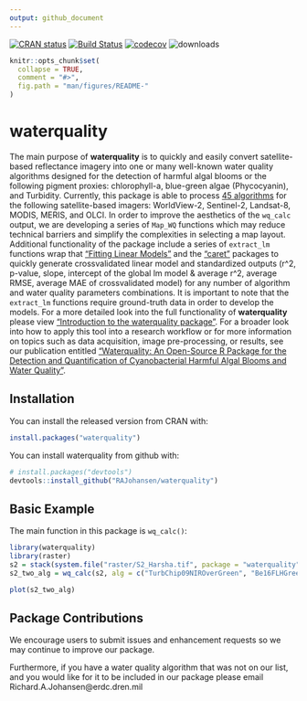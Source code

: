 ```yaml
---
output: github_document
---
```


<!-- README.md is generated from README.Rmd. Please edit that file -->

[![CRAN status](http://www.r-pkg.org/badges/version/waterquality)](https://cran.r-project.org/package=waterquality)
[![Build Status](https://travis-ci.org/RAJohansen/waterquality.png?branch=master)](https://travis-ci.org/RAJohansen/waterquality)
[![codecov](https://codecov.io/gh/RAJohansen/waterquality/branch/master/graph/badge.svg)](https://codecov.io/gh/RAJohansen/waterquality)
![downloads](http://cranlogs.r-pkg.org/badges/grand-total/waterquality)

```r
knitr::opts_chunk$set(
  collapse = TRUE,
  comment = "#>",
  fig.path = "man/figures/README-"
)
```

# waterquality

The main purpose of **waterquality** is to quickly and easily convert satellite-based reflectance imagery into one or many well-known water quality algorithms designed for the detection of harmful algal blooms or the following pigment proxies: chlorophyll-a, blue-green algae (Phycocyanin), and Turbidity. Currently, this package is able to process [45 algorithms](https://rajohansen.github.io/waterquality/reference/index.html) for the following satellite-based imagers: WorldView-2, Sentinel-2, Landsat-8, MODIS, MERIS, and OLCI. In order to improve the aesthetics of the `wq_calc` output, we are developing a series of `Map_WQ` functions which may reduce technical barriers and simplify the complexities in selecting a map layout. Additional functionality of the package include a series of `extract_lm` functions wrap that ["Fitting Linear Models"](https://www.rdocumentation.org/packages/stats/versions/3.6.2/topics/lm) and the ["caret"](http://topepo.github.io/caret/index.html) packages to quickly generate crossvalidated linear model and standardized outputs (r^2, p-value, slope, intercept of the global lm model & average r^2, average RMSE, average MAE of crossvalidated model) for any number of algorithm and water quality parameters combinations. It is important to note that the `extract_lm` functions require ground-truth data in order to develop the models. For a more detailed look into the full functionality of **waterquality** please view ["Introduction to the waterquality package"](https://rajohansen.github.io/waterquality/articles/waterquality_vignette.html). For a broader look into how to apply this tool into a research workflow or for more information on topics such as data acquisition, image pre-processing, or results, see our publication entitled ["Waterquality: An Open-Source R Package for the Detection and Quantification of Cyanobacterial Harmful Algal Blooms and Water Quality"](https://erdc-library.erdc.dren.mil/jspui/bitstream/11681/35053/3/ERDC-EL%20TR-19-20.pdf).  

## Installation

You can install the released version from CRAN with:

```r
install.packages("waterquality")
```

You can install waterquality from github with:

```r
# install.packages("devtools")
devtools::install_github("RAJohansen/waterquality")
```

## Basic Example

The main function in this package is `wq_calc()`:

```r
library(waterquality)
library(raster)
s2 = stack(system.file("raster/S2_Harsha.tif", package = "waterquality"))
s2_two_alg = wq_calc(s2, alg = c("TurbChip09NIROverGreen", "Be16FLHGreenRedNIR"), sat = "sentinel2")
```
```r
plot(s2_two_alg)
```


## Package Contributions

We encourage users to submit issues and enhancement requests so we may continue to improve our package. 

Furthermore, if you have a water quality algorithm that was not on our list, and you would like for it to be included in our package please email Richard.A.Johansen@erdc.dren.mil
